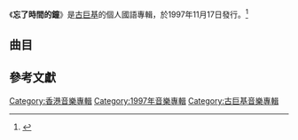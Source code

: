 {{Album infobox | <!-- See Wikipedia:WikiProject_Albums -->
|  Name        = 忘了時間的鐘
|  Type        = [[錄音室專輯|錄音室專輯]]
|  Artist      = [[古巨基|古巨基]]
|  Cover       = 古巨基 忘了時間的鐘.jpg
|  Released    = 1997年11月17日
|  Recorded    = 1997年
|  Genre       = [[國語流行音樂|國語流行音樂]]
|  Length      = 38:40
|  Label       = [[藝能動音|藝能動音]]
|  Producer    = 
|  Last album  = [[歡樂今宵_(專輯)|歡樂今宵]]<br>（1997年）
|  This album  = '''忘了時間的鐘'''<br>（1997年）
|  Next album  = [[愛與夢飛行|愛與夢飛行]]<br>（1998年）
}}

《'''忘了時間的鐘'''》是[[古巨基|古巨基]]的個人國語專輯，於1997年11月17日發行。<ref>{{Cite web |url=https://mypaper.m.pchome.com.tw/yangyi92/post/1262005408 |title=存档副本 |access-date=2021-04-11 |archive-date=2021-04-10 |archive-url=https://web.archive.org/web/20210410005901/https://mypaper.m.pchome.com.tw/yangyi92/post/1262005408 |dead-url=no }}</ref>

== 曲目 ==
{{Tracklist
| collapsed = 
| headline = 
| font_size = 
| total_length = 38:40

| extra_column =

| title1 = 忘了時間的鐘
| music1 = [[陳富榮|陳富榮]]
| lyrics1 = [[李安修|李安修]]
| arranger1 = [[江建民|江建民]]
| producer1 = 陳富榮
| longnote1 = 
| length1 = 3:27

| title2 = 小指
| music2 = 陳富榮
| lyrics2 = [[劉得勛|劉得勛]]<br>李安修
| arranger2 = [[王繼康|王繼康]]
| producer2 = 陳富榮
| longnote2 = 
| length2 = 4:20

| title3 = 換日線
| music3 = [[黃國倫|黃國倫]]
| lyrics3 = [[易家揚|易家揚]]
| arranger3 = [[王豫民_(音樂人)|王豫民]]
| producer3 = 黃國倫
| longnote3 = 
| length3 = 4:31

| title4 = 老實說....
| music4 = [[張佳添|張佳添]]
| lyrics4 = [[姚若龍|姚若龍]]
| arranger4 = 張佳添
| producer4 = 陳富榮
| longnote4 = 《其實我...我...我》國語版本
| length4 = 3:46

| title5 = 回憶公路
| music5 = [[黃家強|黃家強]]
| lyrics5 = 易家揚
| arranger5 = [[Mid-Night_Party|Mid-Night Party]]
| producer5 = 陳富榮
| longnote5 = 《有心》國語版本
| length5 = 3:45

| title6 = 從前情人好嗎?
| music6 = 張佳添
| lyrics6 = 劉得勛
| arranger6 = [[Black_Box|Black Box]]
| producer6 = 陳富榮
| longnote6 = 《第二最愛》國語版本
| length6 = 3:29

| title7 = 我不睡
| music7 = 黃國倫
| lyrics7 = 易家揚
| arranger7 = [[屠穎|屠穎]]
| producer7 = 黃國倫
| longnote7 = 
| length7 = 4:52

| title8 = 笑說想
| music8 = [[古巨基|古巨基]]
| lyrics8 = [[李姚|李姚]]
| arranger8 = [[鮑比達|鮑比達]]
| producer8 = 陳富榮
| longnote8 = 《笑說想》國語版本
| length8 = 4:07

| title9 = 1.2.3.4.5
| music9 = 張佳添
| lyrics9 = [[施人誠|施人誠]]
| arranger9 = 張佳添
| producer9 = 陳富榮
| longnote9 = 《我對門匙說》國語版本
| length9 = 2:44

| title10 = 讓我們在一起
| music10 = 張佳添
| lyrics10 = [[林夕|林夕]]
| arranger10 = 張佳添
| producer10 = 張佳添
| longnote10 = 
| length10 = 3:34
}}

== 參考文獻 ==
{{reflist}}


{{古巨基}}
[[Category:香港音樂專輯|Category:香港音樂專輯]]
[[Category:1997年音樂專輯|Category:1997年音樂專輯]]
[[Category:古巨基音樂專輯|Category:古巨基音樂專輯]]